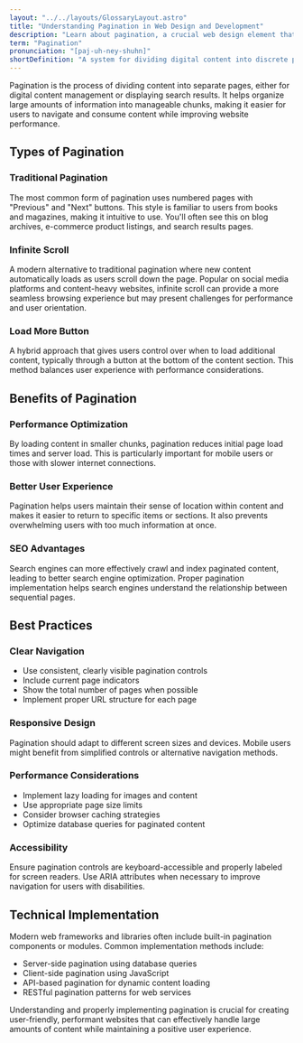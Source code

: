 ```yaml
---
layout: "../../layouts/GlossaryLayout.astro"
title: "Understanding Pagination in Web Design and Development"
description: "Learn about pagination, a crucial web design element that breaks content into separate pages for improved user experience and website performance."
term: "Pagination"
pronunciation: "[paj-uh-ney-shuhn]"
shortDefinition: "A system for dividing digital content into discrete pages, allowing users to navigate through large sets of information sequentially."
---
```


Pagination is the process of dividing content into separate pages, either for digital content management or displaying search results. It helps organize large amounts of information into manageable chunks, making it easier for users to navigate and consume content while improving website performance.

## Types of Pagination

### Traditional Pagination
The most common form of pagination uses numbered pages with "Previous" and "Next" buttons. This style is familiar to users from books and magazines, making it intuitive to use. You'll often see this on blog archives, e-commerce product listings, and search results pages.

### Infinite Scroll
A modern alternative to traditional pagination where new content automatically loads as users scroll down the page. Popular on social media platforms and content-heavy websites, infinite scroll can provide a more seamless browsing experience but may present challenges for performance and user orientation.

### Load More Button
A hybrid approach that gives users control over when to load additional content, typically through a button at the bottom of the content section. This method balances user experience with performance considerations.

## Benefits of Pagination

### Performance Optimization
By loading content in smaller chunks, pagination reduces initial page load times and server load. This is particularly important for mobile users or those with slower internet connections.

### Better User Experience
Pagination helps users maintain their sense of location within content and makes it easier to return to specific items or sections. It also prevents overwhelming users with too much information at once.

### SEO Advantages
Search engines can more effectively crawl and index paginated content, leading to better search engine optimization. Proper pagination implementation helps search engines understand the relationship between sequential pages.

## Best Practices

### Clear Navigation
- Use consistent, clearly visible pagination controls
- Include current page indicators
- Show the total number of pages when possible
- Implement proper URL structure for each page

### Responsive Design
Pagination should adapt to different screen sizes and devices. Mobile users might benefit from simplified controls or alternative navigation methods.

### Performance Considerations
- Implement lazy loading for images and content
- Use appropriate page size limits
- Consider browser caching strategies
- Optimize database queries for paginated content

### Accessibility
Ensure pagination controls are keyboard-accessible and properly labeled for screen readers. Use ARIA attributes when necessary to improve navigation for users with disabilities.

## Technical Implementation

Modern web frameworks and libraries often include built-in pagination components or modules. Common implementation methods include:
- Server-side pagination using database queries
- Client-side pagination using JavaScript
- API-based pagination for dynamic content loading
- RESTful pagination patterns for web services

Understanding and properly implementing pagination is crucial for creating user-friendly, performant websites that can effectively handle large amounts of content while maintaining a positive user experience.